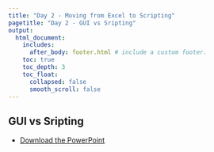 ```yaml
---
title: "Day 2 - Moving from Excel to Scripting"
pagetitle: "Day 2 - GUI vs Sripting"
output:
  html_document:
    includes:
      after_body: footer.html # include a custom footer.
    toc: true
    toc_depth: 3
    toc_float:
      collapsed: false
      smooth_scroll: false
---
```


## GUI vs Sripting

* [Download the PowerPoint](files/Day-2_Session-03_GUI-vs_Scripting.pptx)

<object class = "pdf" data = "files/Day-2_Session-03_GUI-vs_Scripting.pdf"></object>
